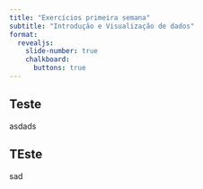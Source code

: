 ```yaml
---
title: "Exercícios primeira semana"
subtitle: "Introdução e Visualização de dados"
format:
  revealjs: 
    slide-number: true
    chalkboard: 
      buttons: true
---
```

## Teste
asdads

## TEste
sad